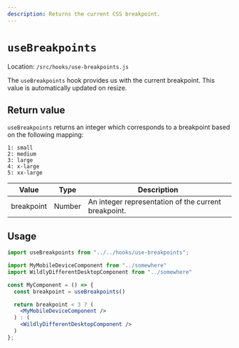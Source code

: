 ```yaml
---
description: Returns the current CSS breakpoint.
---
```


# `useBreakpoints`

Location: `/src/hooks/use-breakpoints.js`

The `useBreakpoints` hook provides us with the current breakpoint. This value is automatically updated on resize.

## Return value

`useBreakpoints` returns an integer which corresponds to a breakpoint based on the following mapping:
```
1: small
2: medium
3: large
4: x-large
5: xx-large
```

| Value      | Type     | Description |
| ---------- | -------- | ----------- |
| breakpoint | Number   | An integer representation of the current breakpoint. |

## Usage

```jsx
import useBreakpoints from "../../hooks/use-breakpoints";

import MyMobileDeviceComponent from "../somewhere"
import WildlyDifferentDesktopComponent from "../somewhere"

const MyComponent = () => {
  const breakpoint = useBreakpoints()

  return breakpoint < 3 ? (
    <MyMobileDeviceComponent />
  ) : (
    <WildlyDifferentDesktopComponent />
  )
};
```
